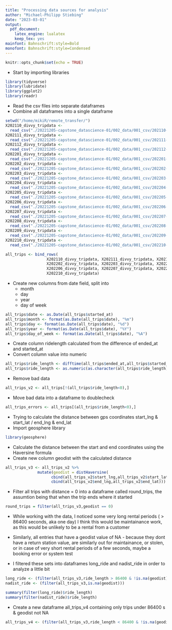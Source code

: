 ```yaml
---
title: "Processing data sources for analysis"
author: "Michael-Philipp Stiebing"
date: "2023-03-01"
output: 
  pdf_document: 
    latex_engine: lualatex
    keep_tex: yes
mainfont: Bahnschrift:style=Bold
monofont: Bahnschrift:style=Condensed
---
```



```r
knitr::opts_chunk$set(echo = TRUE)
```
\fontsize{10}{12}
\selectfont
* Start by importing libraries

\fontsize{9}{11}
\selectfont
```r
library(tidyverse)
library(lubridate)
library(ggplot2)
library(readr)
```
\fontsize{10}{12}
\selectfont
* Read the csv files into separate dataframes
* Combine all dataframes into a single dataframe

\fontsize{9}{11}
\selectfont
```r
setwd("/home/mikiR/remote_transfer/")
X202110_divvy_tripdata <- 
  read_csv("./20221205-capstone_datascience-01/002_data/001_csv/202110-divvy-tripdata.csv")
X202111_divvy_tripdata <- 
  read_csv("./20221205-capstone_datascience-01/002_data/001_csv/202111-divvy-tripdata.csv")
X202112_divvy_tripdata <- 
  read_csv("./20221205-capstone_datascience-01/002_data/001_csv/202112-divvy-tripdata.csv")
X202201_divvy_tripdata <- 
  read_csv("./20221205-capstone_datascience-01/002_data/001_csv/202201-divvy-tripdata.csv")
X202202_divvy_tripdata <- 
  read_csv("./20221205-capstone_datascience-01/002_data/001_csv/202202-divvy-tripdata.csv")
X202203_divvy_tripdata <- 
  read_csv("./20221205-capstone_datascience-01/002_data/001_csv/202203-divvy-tripdata.csv")
X202204_divvy_tripdata <- 
  read_csv("./20221205-capstone_datascience-01/002_data/001_csv/202204-divvy-tripdata.csv")
X202205_divvy_tripdata <- 
  read_csv("./20221205-capstone_datascience-01/002_data/001_csv/202205-divvy-tripdata.csv")
X202206_divvy_tripdata <- 
  read_csv("./20221205-capstone_datascience-01/002_data/001_csv/202206-divvy-tripdata.csv")
X202207_divvy_tripdata <- 
  read_csv("./20221205-capstone_datascience-01/002_data/001_csv/202207-divvy-tripdata.csv")
X202208_divvy_tripdata <- 
  read_csv("./20221205-capstone_datascience-01/002_data/001_csv/202208-divvy-tripdata.csv")
X202209_divvy_tripdata <- 
  read_csv("./20221205-capstone_datascience-01/002_data/001_csv/202209-divvy-tripdata.csv")
X202210_divvy_tripdata <- 
  read_csv("./20221205-capstone_datascience-01/002_data/001_csv/202210-divvy-tripdata.csv")

all_trips <- bind_rows(
                  X202110_divvy_tripdata, X202111_divvy_tripdata, X202112_divvy_tripdata, X202201_divvy_tripdata,
                  X202202_divvy_tripdata, X202203_divvy_tripdata, X202204_divvy_tripdata, X202205_divvy_tripdata,
                  X202206_divvy_tripdata, X202207_divvy_tripdata, X202208_divvy_tripdata, X202209_divvy_tripdata, 
                  X202210_divvy_tripdata)
```
\fontsize{10}{12}
\selectfont

* Create new columns from date field, split into
    + month
    + day
    + year
    + day of week

\fontsize{9}{11}
\selectfont
```r
all_trips$date <- as.Date(all_trips$started_at)
all_trips$month <- format(as.Date(all_trips$date), "%m")
all_trips$day <- format(as.Date(all_trips$date), "%d")
all_trips$year <- format(as.Date(all_trips$date), "%Y")
all_trips$day_of_week <- format(as.Date(all_trips$date), "%A")
```
\fontsize{10}{12}
\selectfont

* Create column ridelength calculated from the difference of ended_at and started_at
* Convert column value into numeric

\fontsize{9}{11}
\selectfont
```r

all_trips$ride_length <- difftime(all_trips$ended_at,all_trips$started_at)
all_trips$ride_length <- as.numeric(as.character(all_trips$ride_length))
```
\fontsize{10}{12}
\selectfont

* Remove bad data

\fontsize{9}{11}
\selectfont
```r
all_trips_v2 <- all_trips[!(all_trips$ride_length<0),]
```
\fontsize{10}{12}
\selectfont

* Move bad data into a dataframe to doublecheck

\fontsize{9}{11}
\selectfont
```r
all_trips_errors <- all_trips[(all_trips$ride_length<0),]
```
\fontsize{10}{12}
\selectfont

*   Trying to calculate the distance between gps coordinates start_lng & start_lat / end_lng & end_lat
*   Import geosphere library

\fontsize{9}{11}
\selectfont
```r

library(geosphere) 
```
\fontsize{10}{12}
\selectfont

*   Calculate the distance between the start and end coordinates using the Haversine formula
*   Create new column geodist with the calculated distance

\fontsize{9}{11}
\selectfont
```r

all_trips_v3 <- all_trips_v2 %>% 
              mutate(geodist = distHaversine(
                    cbind(all_trips_v2$start_lng,all_trips_v2$start_lat), 
                    cbind(all_trips_v2$end_lng,all_trips_v2$end_lat)))
```
\fontsize{10}{12}
\selectfont

*   Filter all trips with distance = 0 into a dataframe called round_trips, the assumtion being that when the trip ends where it started

\fontsize{9}{11}
\selectfont
```r
round_trips = filter(all_trips_v3,geodist == 0)
```
\fontsize{10}{12}
\selectfont

* While working with the data, I noticed some very long rental periods ( > 86400 seconds, aka one day) I think this would be maintainance work, as this would be unlikely to be a rental from a customer
* Similarly, all entries that have a geodist value of NA - because they dont have a return station value, are similarly out for maintainance, or stolen, or in case of very short rental periods of a few seconds, maybe a booking error or system test

* I filtered these sets into dataframes long_ride and nadist_ride in order to analyze a little bit

\fontsize{9}{11}
\selectfont
```r
long_ride <- (filter(all_trips_v3,ride_length > 86400 & !is.na(geodist)))
nadist_ride <- (filter(all_trips_v3,is.na(geodist)))

summary(filter(long_ride)$ride_length)
summary(filter(nadist_ride)$ride_length)
```
\fontsize{10}{12}
\selectfont

* Create a new dataframe all_trips_v4 containing only trips under 86400 s & geodist not NA

\fontsize{9}{11}
\selectfont
```r
all_trips_v4 <- (filter(all_trips_v3,ride_length < 86400 & !is.na(geodist)))
```

